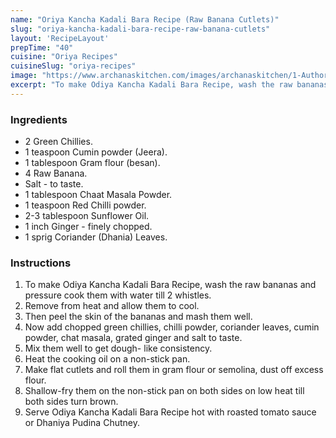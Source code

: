---
name: "Oriya Kancha Kadali Bara Recipe (Raw Banana Cutlets)"
slug: "oriya-kancha-kadali-bara-recipe-raw-banana-cutlets"
layout: 'RecipeLayout'
prepTime: "40"
cuisine: "Oriya Recipes"
cuisineSlug: "oriya-recipes"
image: "https://www.archanaskitchen.com/images/archanaskitchen/1-Author/Alaka_Jena/Raw_Banana_Cutlets__Kancha_Kadali_Bara.jpg"
excerpt: "To make Odiya Kancha Kadali Bara Recipe, wash the raw bananas and pressure cook them with water till 2 whistles"
---

### Ingredients

- 2 Green Chillies.
- 1 teaspoon Cumin powder (Jeera).
- 1 tablespoon Gram flour (besan).
- 4 Raw Banana.
- Salt - to taste.
- 1 tablespoon Chaat Masala Powder.
- 1 teaspoon Red Chilli powder.
- 2-3 tablespoon Sunflower Oil.
- 1 inch Ginger - finely chopped.
- 1 sprig Coriander (Dhania) Leaves.

### Instructions

1. To make Odiya Kancha Kadali Bara Recipe, wash the raw bananas and pressure cook them with water till 2 whistles.
1. Remove from heat and allow them to cool.
1. Then peel the skin of the bananas and mash them well.
1. Now add chopped green chillies, chilli powder, coriander leaves, cumin powder, chat masala, grated ginger and salt to taste.
1. Mix them well to get dough- like consistency.
1. Heat the cooking oil on a non-stick pan.
1. Make flat cutlets and roll them in gram flour or semolina, dust off excess flour.
1. Shallow-fry them on the non-stick pan on both sides on low heat till both sides turn brown.
1. Serve Odiya Kancha Kadali Bara Recipe hot with roasted tomato sauce or Dhaniya Pudina Chutney.
